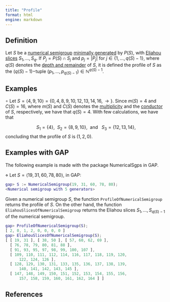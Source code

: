 ```yaml
---
title: "Profile"
format: html
engine: markdown
---
```


<!-- Wilf_conjecture_Macaulay_Shalom_Eliahou -->

## Definition

Let $S$ be a [numerical semigroup](Numerical-semigroup.qmd) [minimally generated](Minimal-set-of-generators.qmd) by $P(S)$, with [Eliahou slices](Eliahou-slices.qmd) $S_1, \ldots, S_q$. If $P_j = P(S) \cap S_j$ and $p_j = |P_j|$ for $j \in \{1, \ldots, q(S)-1\}$, where $q(S)$ denotes the [depth and remainder](Depth-and-remainder.qmd) of $S$, it is defined the profile of $S$ as the $(q(S)-1)-$tuple $(p_1, \ldots, p_{q(S)-1}) \in \mathbb{N}^{q(S) - 1}$.

## Examples

$\circ$ Let $S = \langle 4, 9, 10 \rangle = \{ 0, 4, 8, 9, 10, 12, 13, 14, 16, \rightarrow\}$. Since $m(S) = 4$ and $C(S) = 16$, where $m(S)$ and $C(S)$ denotes the [multiplicity](Multiplicity.qmd) and the [conductor](Conductor.qmd) of $S$, respectively, we have that $q(S) = 4$. With few calculations, we have that

$$
S_1 = \{4\}, ~~ S_2 = \{8,9,10\}, ~~ \text{and } ~~ S_3 = \{12,13,14\},
$$ concluding that the profile of $S$ is $(1, 2, 0)$.

## Examples with GAP

The following example is made with the package NumericalSgps in GAP.

$\diamond$ Let $S = \langle 19, 31, 60, 78, 80 \rangle$, in GAP:

``` gap
gap> S := NumericalSemigroup(19, 31, 60, 78, 80);
<Numerical semigroup with 5 generators>
```

Given a numerical semigroup $S$, the function `ProfileOfNumericalSemigroup` returns the profile of $S$. On the other hand, the function `EliahouSlicesOfNumericalSemigroup` returns the Eliahou slices $S_1, \ldots, S_{q(S)-1}$ of the numerical semigroup.

``` gap
gap> ProfileOfNumericalSemigroup(S);
[ 2, 0, 1, 2, 0, 0, 0, 0 ]
gap> EliahouSlicesOfNumericalSemigroup(S);
[ [ 19, 31 ], [ 38, 50 ], [ 57, 60, 62, 69 ],
  [ 76, 78, 79, 80, 81, 88 ],
  [ 91, 93, 95, 97, 98, 99, 100, 107 ],
  [ 109, 110, 111, 112, 114, 116, 117, 118, 119, 120,
      122, 124, 126 ],
  [ 128, 129, 130, 131, 133, 135, 136, 137, 138, 139,
      140, 141, 142, 143, 145 ],
  [ 147, 148, 149, 150, 151, 152, 153, 154, 155, 156,
      157, 158, 159, 160, 161, 162, 164 ] ]
```

## References
